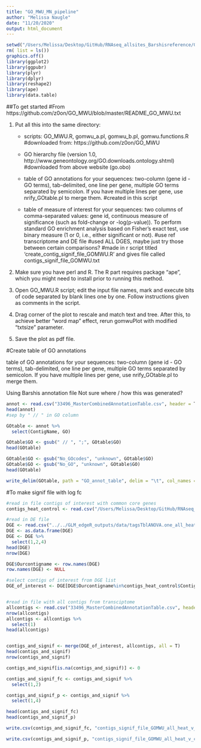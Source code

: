 ```yaml
---
title: "GO_MWU_MN_pipeline"
author: "Melissa Naugle"
date: "11/20/2020"
output: html_document
---
```



```r
setwd("/Users/Melissa/Desktop/GitHub/RNAseq_allsites_Barshisreference/GO/GO_MWU/")
rm( list = ls())
graphics.off()
library(ggplot2)
library(ggpubr)
library(plyr)
library(dplyr)
library(reshape2)
library(ape)
library(data.table)
```

##To get started
#From https://github.com/z0on/GO_MWU/blob/master/README_GO_MWU.txt

1. Put all this into the same directory:
	- scripts: GO_MWU.R, gomwu_a.pl, gomwu_b.pl, gomwu.functions.R
	#downloaded from: https://github.com/z0on/GO_MWU
	
	- GO hierarchy file 
		(version 1.0, http://www.geneontology.org/GO.downloads.ontology.shtml)
		#downloaded from above website (go.obo)
		
	- table of GO annotations for your sequences: two-column (gene id - GO terms), 
		tab-delimited, one line per gene, multiple GO terms separated by semicolon. 
		If you have multiple lines per gene, use nrify_GOtable.pl to merge them.
		#created in this script
		
	- table of measure of interest for your sequences: two columns of comma-separated 
		values: gene id, continuous measure of significance (such as fold-change or 
		-log(p-value)). To perform standard GO enrichment analysis based on Fisher's 
		exact test, use binary measure (1 or 0, i.e., either significant or not).
		#use ref transcriptome and DE file 
		#used ALL DGES, maybe just try those between certain comparisons?
		#made in r script titled 'create_contig_signif_file_GOMWU.R' and gives file called contigs_signif_file_GOMWU.txt
		

2. Make sure you have perl and R. The R part requires package "ape", which 
you might need to install prior to running this method.

3. Open GO_MWU.R script; edit the input file names, mark and execute bits of code
separated by blank lines one by one. Follow instructions given as comments in the script.

4. Drag corner of the plot to rescale and match text and tree. After this, to
achieve better "word map" effect, rerun gomwuPlot with modified "txtsize" parameter.

5. Save the plot as pdf file.


#Create table of GO annotations

table of GO annotations for your sequences: two-column (gene id - GO terms), 
		tab-delimited, one line per gene, multiple GO terms separated by semicolon. 
		If you have multiple lines per gene, use nrify_GOtable.pl to merge them.
		
Using Barshis annotation file
Not sure where / how this was generated?

```r
annot <- read.csv("33496_MasterCombinedAnnotationTable.csv", header = T)
head(annot)
#sep by " // " in GO column

GOtable <- annot %>%
  select(ContigName, GO)

GOtable$GO <- gsub(" // ", ";", GOtable$GO)
head(GOtable)

GOtable$GO <- gsub("No_GOcodes", "unknown", GOtable$GO)
GOtable$GO <- gsub("No_GO", "unknown", GOtable$GO)
head(GOtable)

write_delim(GOtable, path = "GO_annot_table", delim = "\t", col_names = F)
```

#To make signif file with log fc

```r

#read in file contigs of interest with common core genes 
contigs_heat_control <- read.csv("/Users/Melissa/Desktop/GitHub/RNAseq_allsites_Barshisreference/data/DE_comparison_lists/DE_middle_of_venn_classic_FDR0.05.csv")

#read in DE file 
DGE <- read.csv("../../GLM_edgeR_outputs/data/tagsTblANOVA.one_all_heat_v_control.csv", header = T)
DGE <- as.data.frame(DGE)
DGE <- DGE %>%
  select(1,2,4)
head(DGE)
nrow(DGE)

DGE$Ourcontigname <- row.names(DGE)
row.names(DGE) <- NULL

#select contigs of interest from DGE list
DGE_of_interest <- DGE[DGE$Ourcontigname%in%contigs_heat_control$ContigID,]


#read in file with all contigs from transciptome
allcontigs <- read.csv("33496_MasterCombinedAnnotationTable.csv", header = T)
nrow(allcontigs)
allcontigs <- allcontigs %>%
  select(1)
head(allcontigs)


contigs_and_signif <- merge(DGE_of_interest, allcontigs, all = T)
head(contigs_and_signif)
nrow(contigs_and_signif)

contigs_and_signif[is.na(contigs_and_signif)] <- 0

contigs_and_signif_fc <- contigs_and_signif %>%
  select(1,2)

contigs_and_signif_p <- contigs_and_signif %>%
  select(1,4)

head(contigs_and_signif_fc)
head(contigs_and_signif_p)

write.csv(contigs_and_signif_fc, "contigs_signif_file_GOMWU_all_heat_v_control_logfoldchange.csv", row.names = F, quote = F)

write.csv(contigs_and_signif_p, "contigs_signif_file_GOMWU_all_heat_v_control_p.csv", row.names = F, quote = F)

```





